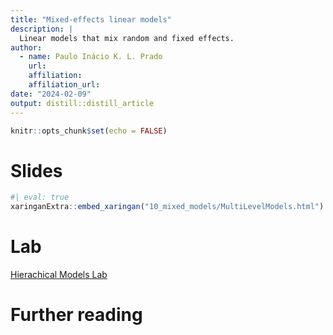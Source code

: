 ```yaml
---
title: "Mixed-effects linear models"
description: |
  Linear models that mix random and fixed effects.
author:
  - name: Paulo Inácio K. L. Prado
    url: 
    affiliation: 
    affiliation_url: 
date: "2024-02-09"
output: distill::distill_article
---
```


```r
knitr::opts_chunk$set(echo = FALSE)
```
# Slides

```r
#| eval: true
xaringanExtra::embed_xaringan("10_mixed_models/MultiLevelModels.html")
```

# Lab

[Hierachical Models Lab](10_mixed_models/lab.html)

# Further reading





